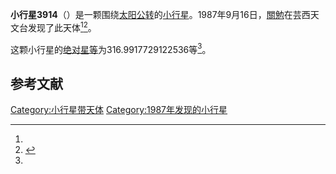 {{Infobox planet
| bgcolour = #FFFFC0
| name = 3914 Kotogahama
| symbol = 
| image = 
| caption = 
| discovery = yes
| discovery_ref = 
| discoverer = [[關勉|關勉]]
| discovery_site = [[芸西天文台|芸西天文台]] 
| discovered = 1987年9月16日
| designations = yes
| mp_name = 
| named_after = 
| alt_names = 1987 SE/ 1950 PS / 1971 OJ1 / 1979 BM1 / 1984 BJ1
| mp_category = [[主带小行星|主带小行星]]
| orbit_ref = <ref name="a">[http://ssd.jpl.nasa.gov/sbdb.cgi?sstr=3914 3914 Kotogahama] {{Wayback|url=http://ssd.jpl.nasa.gov/sbdb.cgi?sstr=3914 |date=20200917222813 }}，小行星數據庫瀏覽器（JPL Small-Body Database Browser）－[[美国国家航空航天局|美国国家航空航天局]]喷气推进实验室</ref>
| epoch = 2456400.5 (2013年4月18日更新)
| aphelion = {{convert|3.257065497787147|AU|km|3|abbr=on|lk=out}}
| perihelion = {{convert|2.769558644028579|AU|km|3|abbr=on}}
| semimajor = {{convert|3.013312070907863|AU|km|3|abbr=on}}
| eccentricity = 0.080892195
| period = 1910.577214 [[日|日]]<br />5.23[[儒略年|儒略年]]
| avg_speed = 
| inclination = 9.347188690467222
| asc_node = 321.6490638466201
| mean_anomaly = 
| arg_peri = 316.9917729122536
| satellites = 
| physical_characteristics = yes
| dimensions = 
| mass = 
| density = 
| surface_grav = 
| escape_velocity = 
| sidereal_day = 
| axial_tilt = 
| pole_ecliptic_lat = 
| pole_ecliptic_lon = 
| albedo = 
| temperatures= 
| temp_name1 = 
| mean_temp_1 = 
| max_temp_1 = 
| temp_name2 = 
| max_temp_2 = 
| spectral_type = 
| abs_magnitude = 316.9917729122536
}}

'''小行星3914'''（{{lang-en|3914 Kotogahama}}）是一颗围绕[[太阳|太阳]][[公转|公转]]的[[小行星|小行星]]。1987年9月16日，[[關勉|關勉]]在芸西天文台发现了此天体<ref name="a" /><ref>{{cite news|title=小行星列表|url=http://cfa-www.harvard.edu/iau/lists/NumberedMPs.txt|accessdate=2013-07-08|newspaper=哈佛大学|archive-date=2008-05-17|archive-url=https://web.archive.org/web/20080517010638/http://cfa-www.harvard.edu/iau/lists/NumberedMPs.txt|dead-url=no}}</ref>。

这颗小行星的[[绝对星等|绝对星等]]为316.9917729122536等<ref name="a" />。

==参考文献==
{{reflist}}
{{Minor Planet Number|[[小行星3913|小行星3913]]|[[小行星3915|小行星3915]]}}

{{小天体}}

[[Category:小行星带天体|Category:小行星带天体]]
[[Category:1987年发现的小行星|Category:1987年发现的小行星]]

{{asteroid-stub}}